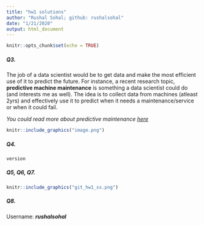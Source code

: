 ```yaml
---
title: "hw1 solutions"
author: "Rushal Sohal; github: rushalsohal"
date: "1/21/2020"
output: html_document
---
```

```r
knitr::opts_chunk$set(echo = TRUE)
```

##### **Q3.**
The job of a data scientist would be to get data and make the most efficient use of it to predict the future. For instance, a recent research topic, **predictive machine maintenance** is something a data scientist could do (and interests me as well). The idea is to collect data from machines (atleast 2yrs) and effectively use it to predict when it needs a maintenance/service or when it could fail.

*You could read more about predictive maintenance [here](https://en.wikipedia.org/wiki/Predictive_maintenance)*


```r
knitr::include_graphics("image.png")
```

##### **Q4.**
```r
version
```

##### **Q5, Q6, Q7.**
```r
knitr::include_graphics("git_hw1_ss.png")
```

##### **Q8.**
Username: ***rushalsohal***

